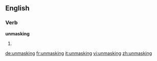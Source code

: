 ==English==

===Verb===
'''unmasking'''

# {{present participle of|unmask}}

[[de:unmasking]]
[[fr:unmasking]]
[[it:unmasking]]
[[vi:unmasking]]
[[zh:unmasking]]